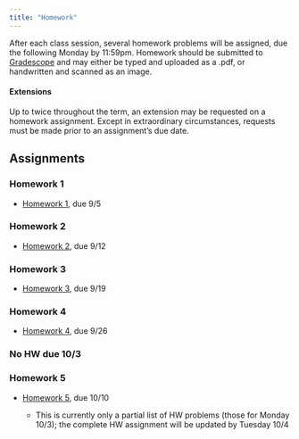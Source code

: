 ```yaml
---
title: "Homework"
---
```


After each class session, several homework problems will be assigned, due the following Monday by 11:59pm. Homework should be submitted to [Gradescope](https://www.gradescope.com/courses/425901) and may either be typed and uploaded as a .pdf, or handwritten and scanned as an image. 

#### Extensions

Up to twice throughout the term, an extension may be requested on a homework assignment. Except in extraordinary circumstances, requests must be made prior to an assignment's due date.



## Assignments

### Homework 1

- [Homework 1](homework/HW_1.pdf), due 9/5

### Homework 2

- [Homework 2](homework/HW_2.pdf), due 9/12

### Homework 3

- [Homework 3](homework/HW_3.pdf), due 9/19

### Homework 4

- [Homework 4](homework/HW_4.pdf), due 9/26

### No HW due 10/3

### Homework 5

- [Homework 5](homework/HW_5.pdf), due 10/10

  - This is currently only a partial list of HW problems (those for Monday 10/3); the complete HW assignment will be updated by Tuesday 10/4